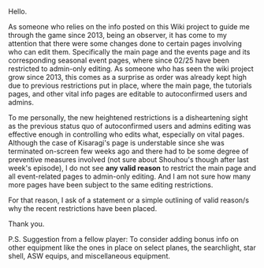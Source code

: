 Hello.

As someone who relies on the info posted on this Wiki project to guide me through the game since 2013, being an observer, it has come to my attention that there were some changes done to certain pages involving who can edit them. Specifically the main page and the events page and its corresponding seasonal event pages, where since 02/25 have been restricted to admin-only editing. As someone who has seen the wiki project grow since 2013, this comes as a surprise as order was already kept high due to previous restrictions put in place, where the main page, the tutorials pages, and other vital info pages are editable to autoconfirmed users and admins.

To me personally, the new heightened restrictions is a disheartening sight as the previous status quo of autoconfirmed users and admins editing was effective enough in controlling who edits what, especially on vital pages. Although the case of Kisaragi's page is understable since she was terminated on-screen few weeks ago and there had to be some degree of preventive measures involved (not sure about Shouhou's though after last week's episode), I do not see '''any valid reason''' to restrict the main page and all event-related pages to admin-only editing. And I am not sure how many more pages have been subject to the same editing restrictions.

For that reason, I ask of a statement or a simple outlining of valid reason/s why the recent restrictions have been placed.

Thank you.

P.S. Suggestion from a fellow player: To consider adding bonus info on other equipment like the ones in place on select planes, the searchlight, star shell, ASW equips, and miscellaneous equipment.<ac_metadata title="Recent Editing Restrictions"> </ac_metadata>